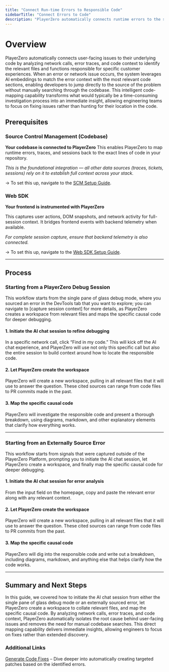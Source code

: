 ```yaml
---
title: "Connect Run-time Errors to Responsible Code"
sidebarTitle: "Connect Errors to Code"
description: "PlayerZero automatically connects runtime errors to the specific code segments that caused them by analyzing error traces, network calls, and code context. "
---
```


# Overview
PlayerZero automatically connects user-facing issues to their underlying code by analyzing network calls, error traces, and code context to identify the relevant files and functions responsible for specific customer experiences. When an error or network issue occurs, the system leverages AI embeddings to match the error context with the most relevant code sections, enabling developers to jump directly to the source of the problem without manually searching through the codebase. This intelligent code-mapping capability transforms what would typically be a time-consuming investigation process into an immediate insight, allowing engineering teams to focus on fixing issues rather than hunting for their location in the code.

## **Prerequisites**

### Source Control Management (Codebase)

**Your codebase is connected to PlayerZero**
This enables PlayerZero to map runtime errors, traces, and sessions back to the exact lines of code in your repository.

*This is the foundational integration — all other data sources (traces, tickets, sessions) rely on it to establish full context across your stack.*

→ To set this up, navigate to the [SCM Setup Guide]([https://go.playerzero.app](https://go.playerzero.app/)).

### Web SDK

**Your frontend is instrumented with PlayerZero**

This captures user actions, DOM snapshots, and network activity for full-session context. It bridges frontend events with backend telemetry when available.

*For complete session capture, ensure that backend telemetry is also connected.*

→ To set this up, navigate to the [Web SDK Setup Guide]([https://go.playerzero.app](https://go.playerzero.app/)).

---

## **Process**

### **Starting from a PlayerZero Debug Session**

This workflow starts from the single pane of glass debug mode, where you sourced an error in the DevTools tab that you want to explore; you can navigate to [capture session context] for more details, as PlayerZero creates a workspace from relevant files and maps the specific causal code for deeper debugging.

#### 1. **Initiate the AI chat session to refine debugging**

In a specific network call, click “Find in my code.” This will kick off the AI chat experience, and PlayerZero will use not only this specific call but also the entire session to build context around how to locate the responsible code.

#### 2. **Let PlayerZero create the workspace**

PlayerZero will create a new workspace, pulling in all relevant files that it will use to answer the question. These cited sources can range from code files to PR commits made in the past.

#### 3. **Map the specific causal code**

PlayerZero will investigate the responsible code and present a thorough breakdown, using diagrams, markdown, and other explanatory elements that clarify how everything works.

---

### **Starting from an Externally Source Error**

This workflow starts from signals that were captured outside of the PlayerZero Platform, prompting you to initiate the AI chat session, let PlayerZero create a workspace, and finally map the specific causal code for deeper debugging.

#### 1. **Initiate the AI chat session for error analysis**

From the input field on the homepage, copy and paste the relevant error along with any relevant context.

#### 2. **Let PlayerZero create the workspace**

PlayerZero will create a new workspace, pulling in all relevant files that it will use to answer the question. These cited sources can range from code files to PR commits from the past.

#### 3. **Map the specific causal code**

PlayerZero will dig into the responsible code and write out a breakdown, including diagrams, markdown, and anything else that helps clarify how the code works.

---

## Summary and Next Steps

In this guide, we covered how to initiate the AI chat session from either the single pane of glass debug mode or an externally sourced error, let PlayerZero create a workspace to collate relevant files, and map the specific causal code. By analyzing network calls, error traces, and code context, PlayerZero automatically isolates the root cause behind user-facing issues and removes the need for manual codebase searches. This direct mapping capability delivers immediate insights, allowing engineers to focus on fixes rather than extended discovery.

### Additional Links

[Generate Code Fixes]([https://go.playerzero.app](https://go.playerzero.app/)) – Dive deeper into automatically creating targeted patches based on the identified errors.
